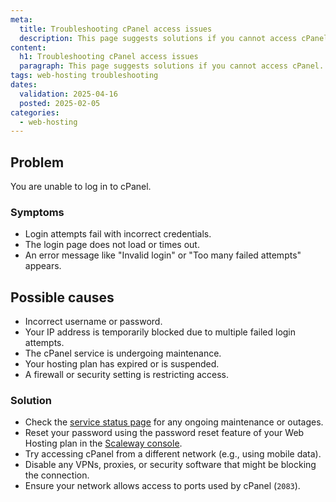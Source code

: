 ```yaml
---
meta:
  title: Troubleshooting cPanel access issues
  description: This page suggests solutions if you cannot access cPanel.
content:
  h1: Troubleshooting cPanel access issues
  paragraph: This page suggests solutions if you cannot access cPanel.
tags: web-hosting troubleshooting
dates:
  validation: 2025-04-16
  posted: 2025-02-05
categories:
  - web-hosting
---
```


## Problem
You are unable to log in to cPanel.

### Symptoms
- Login attempts fail with incorrect credentials.
- The login page does not load or times out.
- An error message like "Invalid login" or "Too many failed attempts" appears.

## Possible causes
- Incorrect username or password.
- Your IP address is temporarily blocked due to multiple failed login attempts.
- The cPanel service is undergoing maintenance.
- Your hosting plan has expired or is suspended.
- A firewall or security setting is restricting access.

### Solution
- Check the [service status page](https://status.scaleway.com/) for any ongoing maintenance or outages.
- Reset your password using the password reset feature of your Web Hosting plan in the [Scaleway console](https://console.scaleway.com/webhosting/webhosting).
- Try accessing cPanel from a different network (e.g., using mobile data).
- Disable any VPNs, proxies, or security software that might be blocking the connection.
- Ensure your network allows access to ports used by cPanel (`2083`).
